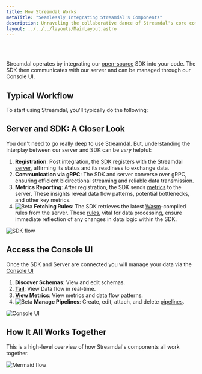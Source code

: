 ```yaml
---
title: How Streamdal Works
metaTitle: "Seamlessly Integrating Streamdal's Components"
description: Unraveling the collaborative dance of Streamdal's core components.
layout: ../../../layouts/MainLayout.astro
---
```



<Changes />

<br />
<br />

Streamdal operates by integrating our 
[open-source](/en/resources-support/open-source/) SDK into your code. The SDK 
then communicates with our server and can be managed through our Console UI.

## Typical Workflow
To start using Streamdal, you'll typically do the following:

<Workflow />

## Server and SDK: A Closer Look

You don't need to go really deep to use Streamdal. But, understanding the 
interplay between our server and SDK can be _very_ helpful:

1. **Registration**: Post integration, the [SDK](/en/core-components/sdk/) registers with the Streamdal [server](/en/core-components/server/), affirming its status and its readiness to exchange data.
2. **Communication via gRPC**: The SDK and server converse over gRPC, ensuring efficient bidirectional streaming and reliable data transmission.
3. **Metrics Reporting**: After registration, the SDK sends [metrics](/en/engineering/metrics/) to the server. These insights reveal data flow patterns, potential bottlenecks, and other key metrics.
4. <img src={beta} alt="Beta" style="display: inline" /> **Fetching Rules**: The SDK retrieves the latest <a href="/en/resources-support/glossary#wasm" class="pkeyword">Wasm</a>-compiled rules from the server. These <a href="/en/resources-support/glossary#rule-or-step" class="pkeyword">rules</a>, vital for data processing, ensure immediate reflection of any changes in data logic within the SDK.

<img src={sdkFlow} alt="SDK flow" />


##  Access the Console UI
Once the SDK and Server are connected you will manage your data via the [Console UI](../../core-components/console-ui)

1. **Discover Schemas**: View and edit schemas.
2. **[Tail](/en/guides/tail/)**: View Data flow in real-time.
3. **View Metrics**: View metrics and data flow patterns.
4. <img src={beta} alt="Beta" style="display: inline" /> **Manage Pipelines**: Create, edit, attach, and delete <a href="/en/resources-support/glossary#pipeline-or-ruleset" class="pkeyword">pipelines</a>.

<img src={consoleUi} style="border-radius: 5px;" alt="Console UI" />


## How It All Works Together

This is a high-level overview of how Streamdal's components all work together. 

<img src={mermaidFlow} alt="Mermaid flow" />